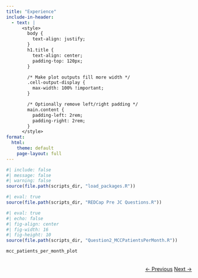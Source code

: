 ```yaml
---
title: "Experience"
include-in-header: 
  - text: |
      <style>
        body {
          text-align: justify;
        }
        h1.title {
          text-align: center;
          padding-top: 120px;
        }

        /* Make plot outputs fill more width */
        .cell-output-display {
          max-width: 100% !important;
        }

        /* Optionally remove left/right padding */
        main.content {
          padding-left: 2rem;
          padding-right: 2rem;
        }
      </style>
format:
  html:
    theme: default
    page-layout: full
---
```


```r
#| include: false
#| message: false
#| warning: false
source(file.path(scripts_dir, "load_packages.R"))
```



```r
#| eval: true
source(file.path(scripts_dir, "REDCap Pre JC Questions.R"))

```



```r
#| eval: true
#| echo: false
#| fig-align: center
#| fig-width: 16
#| fig-height: 10
source(file.path(scripts_dir, "Question2_MCCPatientsPerMonth.R"))

mcc_patients_per_month_plot
```
<div style="text-align: right; margin-top: 2rem;">
  <a href="../role/" class="btn btn-primary">← Previous</a>
  <a href="../ipi_nivo_rx_yn/" class="btn btn-primary">Next →</a>
</div>
